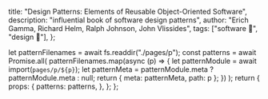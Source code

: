 
  title: "Design Patterns: Elements of Reusable Object-Oriented Software",
  description: "influential book of software design patterns",
  author: "Erich Gamma, Richard Helm, Ralph Johnson, John Vlissides",
  tags: ["software 💾", "design 📐"],
};

<PLHead title={meta.title} description={meta.description} />

<PLNav patterns={props.patterns} currentTitle={meta.title} />

<PLMeta
  title={meta.title}
  description={meta.description}
  author={meta.author}
  tags={meta.tags}
/>

<PLLinks>
  <PLLink
    title="Design Patterns (Goodreads)"
    url="https://www.goodreads.com/en/book/show/85009"
  />
  <PLLink
    title="Pattern Languages of Programs (Wikipedia)"
    url="https://en.wikipedia.org/wiki/Pattern_Languages_of_Programs"
  />
</PLLinks>

  let patternFilenames = await fs.readdir("./pages/p");
  const patterns = await Promise.all(
    patternFilenames.map(async (p) => {
      let patternModule = await import(`pages/p/${p}`);
      let patternMeta = patternModule.meta ? patternModule.meta : null;
      return { meta: patternMeta, path: p };
    })
  );
  return {
    props: {
      patterns: patterns,
    },
  };
};
